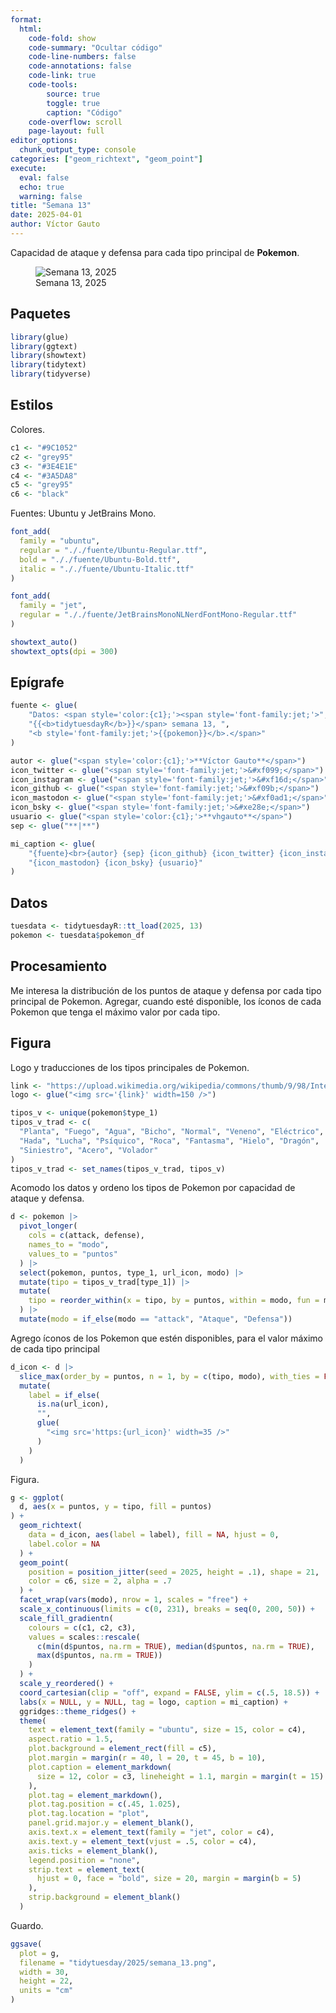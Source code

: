 ```yaml
---
format:
  html:
    code-fold: show
    code-summary: "Ocultar código"
    code-line-numbers: false
    code-annotations: false
    code-link: true
    code-tools:
        source: true
        toggle: true
        caption: "Código"
    code-overflow: scroll
    page-layout: full
editor_options:
  chunk_output_type: console
categories: ["geom_richtext", "geom_point"]
execute:
  eval: false
  echo: true
  warning: false
title: "Semana 13"
date: 2025-04-01
author: Víctor Gauto
---
```


Capacidad de ataque y defensa para cada tipo principal de **Pokemon**.

![Semana 13, 2025](semana_13.png)

## Paquetes

```r
library(glue)
library(ggtext)
library(showtext)
library(tidytext)
library(tidyverse)
```

## Estilos

Colores.

```r
c1 <- "#9C1052"
c2 <- "grey95"
c3 <- "#3E4E1E"
c4 <- "#3A5DA8"
c5 <- "grey95"
c6 <- "black"
```

Fuentes: Ubuntu y JetBrains Mono.

```r
font_add(
  family = "ubuntu",
  regular = "././fuente/Ubuntu-Regular.ttf",
  bold = "././fuente/Ubuntu-Bold.ttf",
  italic = "././fuente/Ubuntu-Italic.ttf"
)

font_add(
  family = "jet",
  regular = "././fuente/JetBrainsMonoNLNerdFontMono-Regular.ttf"
)

showtext_auto()
showtext_opts(dpi = 300)
```

## Epígrafe

```r
fuente <- glue(
    "Datos: <span style='color:{c1};'><span style='font-family:jet;'>",
    "{{<b>tidytuesdayR</b>}}</span> semana 13, ",
    "<b style='font-family:jet;'>{{pokemon}}</b>.</span>"
)

autor <- glue("<span style='color:{c1};'>**Víctor Gauto**</span>")
icon_twitter <- glue("<span style='font-family:jet;'>&#xf099;</span>")
icon_instagram <- glue("<span style='font-family:jet;'>&#xf16d;</span>")
icon_github <- glue("<span style='font-family:jet;'>&#xf09b;</span>")
icon_mastodon <- glue("<span style='font-family:jet;'>&#xf0ad1;</span>")
icon_bsky <- glue("<span style='font-family:jet;'>&#xe28e;</span>")
usuario <- glue("<span style='color:{c1};'>**vhgauto**</span>")
sep <- glue("**|**")

mi_caption <- glue(
    "{fuente}<br>{autor} {sep} {icon_github} {icon_twitter} {icon_instagram} ",
    "{icon_mastodon} {icon_bsky} {usuario}"
)
```

## Datos

```r
tuesdata <- tidytuesdayR::tt_load(2025, 13)
pokemon <- tuesdata$pokemon_df
```

## Procesamiento

Me interesa la distribución de los puntos de ataque y defensa por cada tipo principal de Pokemon. Agregar, cuando esté disponible, los íconos de cada Pokemon que tenga el máximo valor por cada tipo.

## Figura

Logo y traducciones de los tipos principales de Pokemon.

```r
link <- "https://upload.wikimedia.org/wikipedia/commons/thumb/9/98/International_Pok%C3%A9mon_logo.svg/1024px-International_Pok%C3%A9mon_logo.svg.png"
logo <- glue("<img src='{link}' width=150 />")

tipos_v <- unique(pokemon$type_1)
tipos_v_trad <- c(
  "Planta", "Fuego", "Agua", "Bicho", "Normal", "Veneno", "Eléctrico", "Tierra",
  "Hada", "Lucha", "Psíquico", "Roca", "Fantasma", "Hielo", "Dragón",
  "Siniestro", "Acero", "Volador"
)
tipos_v_trad <- set_names(tipos_v_trad, tipos_v)
```

Acomodo los datos y ordeno los tipos de Pokemon por capacidad de ataque y defensa.

```r
d <- pokemon |>
  pivot_longer(
    cols = c(attack, defense),
    names_to = "modo",
    values_to = "puntos"
  ) |>
  select(pokemon, puntos, type_1, url_icon, modo) |>
  mutate(tipo = tipos_v_trad[type_1]) |>
  mutate(
    tipo = reorder_within(x = tipo, by = puntos, within = modo, fun = median)
  ) |>
  mutate(modo = if_else(modo == "attack", "Ataque", "Defensa"))
```

Agrego íconos de los Pokemon que estén disponibles, para el valor máximo de cada tipo principal

```r
d_icon <- d |>
  slice_max(order_by = puntos, n = 1, by = c(tipo, modo), with_ties = FALSE) |>
  mutate(
    label = if_else(
      is.na(url_icon),
      "",
      glue(
        "<img src='https:{url_icon}' width=35 />"
      )
    )
  )
```

Figura.

```r
g <- ggplot(
  d, aes(x = puntos, y = tipo, fill = puntos)
) +
  geom_richtext(
    data = d_icon, aes(label = label), fill = NA, hjust = 0,
    label.color = NA
  ) +
  geom_point(
    position = position_jitter(seed = 2025, height = .1), shape = 21,
    color = c6, size = 2, alpha = .7
  ) +
  facet_wrap(vars(modo), nrow = 1, scales = "free") +
  scale_x_continuous(limits = c(0, 231), breaks = seq(0, 200, 50)) +
  scale_fill_gradientn(
    colours = c(c1, c2, c3),
    values = scales::rescale(
      c(min(d$puntos, na.rm = TRUE), median(d$puntos, na.rm = TRUE),
      max(d$puntos, na.rm = TRUE))
    )
  ) +
  scale_y_reordered() +
  coord_cartesian(clip = "off", expand = FALSE, ylim = c(.5, 18.5)) +
  labs(x = NULL, y = NULL, tag = logo, caption = mi_caption) +
  ggridges::theme_ridges() +
  theme(
    text = element_text(family = "ubuntu", size = 15, color = c4),
    aspect.ratio = 1.5,
    plot.background = element_rect(fill = c5),
    plot.margin = margin(r = 40, l = 20, t = 45, b = 10),
    plot.caption = element_markdown(
      size = 12, color = c3, lineheight = 1.1, margin = margin(t = 15)
    ),
    plot.tag = element_markdown(),
    plot.tag.position = c(.45, 1.025),
    plot.tag.location = "plot",
    panel.grid.major.y = element_blank(),
    axis.text.x = element_text(family = "jet", color = c4),
    axis.text.y = element_text(vjust = .5, color = c4),
    axis.ticks = element_blank(),
    legend.position = "none",
    strip.text = element_text(
      hjust = 0, face = "bold", size = 20, margin = margin(b = 5)
    ),
    strip.background = element_blank()
  )
```

Guardo.

```r
ggsave(
  plot = g,
  filename = "tidytuesday/2025/semana_13.png",
  width = 30,
  height = 22,
  units = "cm"
)
```

